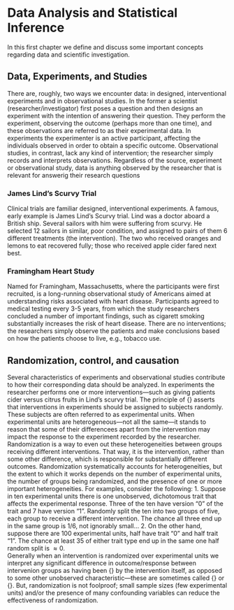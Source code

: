 # Data Analysis and Statistical Inference

In this first chapter we define and discuss some important concepts regarding data and scientific investigation.

## Data, Experiments, and Studies

There are, roughly, two ways we encounter data: in designed, interventional experiments and in observational studies.  In the former a scientist (researcher/investigator) first poses a question and then designs an experiment with the intention of answering their question.  They perform the experiment, observing the outcome (perhaps more than one time), and these observations are referred to as their experimental data.  In experiments the experimenter is an active participant, affecting the individuals observed in order to obtain a specific outcome.  Observational studies, in contrast, lack any kind of intervention; the researcher simply records and interprets observations.  Regardless of the source, experiment or observational study, data is anything observed by the researcher that is relevant for answerig their research questions
 

### James Lind's Scurvy Trial

Clinical trials are familiar designed, interventional experiments.  A famous, early example is James Lind's Scurvy trial.  Lind was a doctor aboard a British ship.  Several sailors with him were suffering from scurvy.  He selected 12 sailors in similar, poor condition, and assigned to pairs of them 6 different treatments (the intervention).  The two who received oranges and lemons to eat recovered fully; those who received apple cider fared next best.

### Framingham Heart Study

Named for Framingham, Massachusetts, where the participants were first recruited, is a long-running observational study of Americans aimed at understanding risks associated with heart disease.  Participants agreed to medical testing every 3-5 years, from which the study researchers concluded a number of important findings, such as cigarett smoking substantially increases the risk of heart disease.  There are no interventions; the researchers simply observe the patients and make conclusions based on how the patients choose to live, e.g., tobacco use.  

## Randomization, control, and causation

Several characteristics of experiments and observational studies contribute to how their corresponding data should be analyzed.  In experiments the researcher performs one or more interventions---such as giving patients cider versus citrus fruits in Lind's scurvy trial.  The principle of {\em randomization} asserts that interventions in experiments should be assigned to subjects randomly.  These subjects are often referred to as experimental units.  When experimental units are heterogeneous---not all the same---it stands to reason that some of their differencees apart from the intervention may impact the response to the experiment recorded by the researcher.  Randomization is a way to even out these heterogeneities between groups receiving different interventions.  That way, it is the intervention, rather than some other difference, which is responsible for substantially different outcomes.  Randomization systematically accounts for heterogeneities, but the extent to which it works depends on the number of experimental units, the number of groups being randomized, and the presence of one or more important heterogeneities.  For examples, consider the following:
1. Suppose in ten experimental units there is one unobserved, dichotomous trait that affects the experimental response.  Three of the ten have version "0" of the trait and 7 have version "1".  Randomly split the ten into two groups of five, each group to receive a different intervention.  The chance all three end up in the same group is 1/6, not ignorably small... 
2. On the other hand, suppose there are 100 experimental units, half have trait "0" and half trait "1".  The chance at least 35 of either trait type end up in the same one half random split is $\approx 0$.  
Generally when an intervention is randomized over experimental units we interpret any significant difference in outcome/response between intervenion groups as having been {\em caused} by the intervention itself, as opposed to some other unobserved characteristic---these are sometimes called {\em lurking variables} or {\em confounding variables}.  But, randomization is not foolproof; small sample sizes (few experimental units) and/or the presence of many confounding variables can reduce the effectiveness of randomization.




